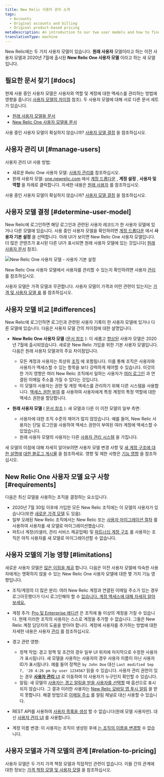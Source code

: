 ```yaml
---
title: New Relic 사용자 관리 소개
tags:
  - Accounts
  - Original accounts and billing
  - Original product-based pricing
metaDescription: An introduction to our two user models and how to find the user management docs you need.
translationType: machine
---
```


New Relic에는 두 가지 사용자 모델이 있습니다. **원래 사용자** 모델이라고 하는 이전 사용자 모델과 2020년 7월에 출시된 **New Relic One 사용자 모델** 이라고 하는 새 모델입니다.

## 필요한 문서 찾기 [#docs]

현재 사용 중인 사용자 모델은 사용자와 역할 및 계정에 대한 액세스를 관리하는 방법에 영향을 줍니다( [사용자 모델의 차이점](#differences) 참조). 두 사용자 모델에 대해 서로 다른 문서 세트가 있습니다.

* [원래 사용자 모델용 문서](/docs/accounts/original-accounts-billing/original-users-roles/users-roles-original-user-model)
* [New Relic One 사용자 모델용 문서](/docs/accounts/accounts-billing/new-relic-one-user-management/introduction-managing-users)

사용 중인 사용자 모델이 확실하지 않습니까? [사용자 모델 결정](#determine-user-model) 을 참조하십시오.

## 사용자 관리 UI [#manage-users]

사용자 관리 UI 사용 방법:

* 새로운 Relic One 사용자 모델: [사용자 관리를](/docs/accounts/accounts-billing/new-relic-one-user-management/user-management-ui-and-tasks#where) 참조하십시오.
* 원래 사용자 모델: [one.newrelic.com](https://one.newrelic.com) 에서 [계정 드롭다운](/docs/using-new-relic/welcome-new-relic/get-started/glossary#account-dropdown) , **계정 설정** , **사용자 및 역할** 을 차례로 클릭합니다. 자세한 내용은 [원래 사용자](/docs/accounts/original-accounts-billing/original-users-roles/users-roles-original-user-model/) 를 참조하십시오.

사용 중인 사용자 모델이 확실하지 않습니까? [사용자 모델 결정](#determine-user-model) 을 참조하십시오.

## 사용자 모델 결정 [#determine-user-model]

New Relic에 로그인하면 해당 로그인과 관련된 사용자 레코드가 한 사용자 모델에 있거나 다른 모델에 있습니다. 사용 중인 사용자 모델을 확인하려면 [계정 드롭다운](/docs/using-new-relic/welcome-new-relic/get-started/glossary#account-dropdown) 에서 **사용자 기본 설정** 을 선택합니다. 아래 UI가 보이면 New Relic One 사용자 모델입니다. 더 많은 콘텐츠가 표시된 다른 UI가 표시되면 원래 사용자 모델에 있는 것입니다( [원래 사용자 문서](/docs/accounts/original-accounts-billing/original-users-roles) 참조).

![New Relic One 사용자 모델 - 사용자 기본 설정](./images/new-relic-one-user-model-user-preferences.png "new-relic-user-preferences-new-user-model.png")

New Relic One 사용자 모델에서 사용자를 관리할 수 있는지 확인하려면 사용자 [관리](/docs/accounts/accounts-billing/new-relic-one-pricing-users/add-manage-users-groups-roles#where) 를 참조하십시오.

사용자 모델은 가격 모델과 무관합니다. 사용자 모델이 가격과 어떤 관련이 있는지는 [가격 및 사용자 모델 표](#pricing-user-table) 를 참조하십시오.

## 사용자 모델 비교 [#differences]

New Relic에 로그인하면 로그인과 관련된 사용자 기록이 한 사용자 모델에 있거나 다른 모델에 있습니다. 다음은 사용자 모델 간의 차이점에 대한 설명입니다.

* **New Relic One 사용자 모델** ([문서 참조](/docs/accounts/accounts-billing/new-relic-one-user-management/introduction-managing-users) ): 이 새롭고 [향상된](https://www.newrelic.com/blog/how-to-relic/user-management-and-access-security) 사용자 모델은 2020년 7월에 출시되었습니다. 새로운 New Relic 가입을 위한 기본 사용자 모델입니다. 다음은 원래 사용자 모델과의 주요 차이점입니다.

  * 모든 계정과 사용자는 최상위 [조직](/docs/new-relic-account-structure) 에 포함됩니다. 이를 통해 조직은 사용자와 사용자가 액세스할 수 있는 항목을 보다 강력하게 제어할 수 있습니다. 이것의 한 가지 영향은 여러 New Relic 조직에서 일하는 사용자가 [여러 로그인](/docs/accounts/accounts-billing/general-account-settings/factors-affecting-access-features-data/#account-access) 과 연결된 이메일 주소를 가질 수 있다는 것입니다.
  * 이 모델의 사용자는 권한 및 계정 액세스를 관리하기 위해 다른 시스템을 사용합니다. [액세스 권한 부여](/docs/accounts/accounts-billing/new-relic-one-user-management/user-management-concepts#understand-concepts) 를 사용하여 사용자에게 특정 계정의 특정 역할에 대한 액세스 권한을 할당합니다.

* **원래 사용자 모델** ( [문서 참조](/docs/accounts/original-accounts-billing/original-users-roles/users-roles-original-user-model/) ): 새 모델과 다른 이 이전 모델의 일부 측면:

  * 사용자에 대한 조직 수준의 제어가 많지 않았습니다. 예를 들어, New Relic 사용자는 단일 로그인을 사용하여 액세스 권한이 부여된 여러 계정에 액세스할 수 있었습니다.
  * 원래 사용자 모델의 사용자는 다른 [사용자 관리 시스템](/docs/accounts/original-accounts-billing/original-users-roles/users-roles-original-user-model) 을 가집니다.

새 모델의 이점에 대해 자세히 알아보려면 사용자 모델 변경 사항 및 [새 계정 구조에 대한 설명에](/docs/accounts/accounts-billing/account-structure/new-relic-account-structure) [대한 블로그 게시물](https://www.newrelic.com/blog/how-to-relic/user-management-and-access-security) 을 참조하세요. 영향 및 제한 사항은 [기능 영향](#limitations) 을 참조하십시오.

## New Relic One 사용자 모델 요구 사항 [#requirements]

다음은 최신 모델을 사용하는 조직을 결정하는 요소입니다.

* 2020년 7월 30일 이후에 가입한 모든 New Relic 조직에는 이 모델의 사용자가 있습니다(또한 [새로운 가격 모델](#pricing-plans) 도 있음).
* 일부 오래된 New Relic 조직에서는 New Relic 또는 [사용자 마이그레이션 절차](/docs/accounts/original-accounts-billing/original-users-roles/user-migration/) 를 사용하여 사용자를 새 모델로 마이그레이션했습니다.
* 파트너 계정(리셀러, 관리 서비스 제공업체) 및 [파트너십 계정 구조](/docs/new-relic-partnerships/partner-integration-guide/partner-account-maintenance/partnership-accounts-users-subscriptions) 를 사용하는 조직은 아직 사용자를 새 모델로 마이그레이션할 수 없습니다.

## 사용자 모델의 기능 영향 [#limitations]

새로운 사용자 모델은 [많은 이점을 제공](https://newrelic.com/blog/how-to-relic/user-management-and-access-security) 합니다. 다음은 이전 사용자 모델에 익숙한 사용자에게는 명확하지 않을 수 있는 New Relic One 사용자 모델에 대한 몇 가지 기능 영향입니다.

* 조직/계정의 더 많은 분리: 여러 New Relic 계정과 연결된 이메일 주소가 있는 경우 로그아웃했다가 다시 로그인해야 할 수 [있습니다. 계정 액세스에 대해 자세히 알아보세요.](/docs/accounts/accounts-billing/general-account-settings/factors-affecting-access-features-data/#account-access)

* 계정 추가: [Pro 및 Enterprise 에디션](https://newrelic.com/pricing) 은 조직에 둘 이상의 계정을 가질 수 있습니다. 현재 이러한 조직의 사용자는 스스로 계정을 추가할 수 없습니다. 그들은 New Relic 계정 담당자의 도움을 받아야 합니다. 계정에 사용자를 추가하는 방법에 대한 자세한 내용은 사용자 [관리](/docs/accounts/accounts-billing/new-relic-one-user-management/user-management-concepts#understand-concepts) 를 참조하십시오.

* 경고 관련 영향:

  * 정책 작업: 경고 정책 및 조건의 경우 일부 UI 위치에 마지막으로 수정한 사용자가 표시됩니다. 새 모델을 사용하는 사용자의 경우 사용자 이름이 아닌 사용자 ID가 표시됩니다. 예를 들어 정책은 `by John Doe` 대신 `Last modified Sep 7, '20 4:26 pm by user 1234567` 읽을 수 있습니다. 사용자 관리 권한이 있는 경우 [**사용자 관리** UI](/docs/accounts/accounts-billing/new-relic-one-user-management/user-management-ui-and-tasks#where) 로 이동하여 이 사용자가 누구인지 확인할 수 있습니다.
  * 알림: 새 모델의 [사용자는 경고 알림을 받을 사용자를 선택할](/docs/alerts-applied-intelligence/new-relic-alerts/alert-notifications/notification-channels-control-where-send-alerts/#user) 때 옵션으로 표시되지 않습니다. 그 결과 이러한 사용자는 [New Relic 모바일 앱 푸시 알림](/docs/mobile-apps/new-relic-mobile-apps/authentication-alerts/alerting-new-relic-mobile-apps/) 을 받지 못합니다. 해결 방법으로 [이메일 주소](/docs/alerts-applied-intelligence/new-relic-alerts/alert-notifications/notification-channels-control-where-send-alerts/#email) 를 알림 채널로 대신 사용할 수 있습니다.

* REST API를 사용하여 [사용자 목록을 생성](/docs/apis/rest-api-v2/account-examples-v2/listing-users-your-account/) 할 수 없습니다(원래 모델 사용자만). 대신 [사용자 관리 UI](/docs/accounts/accounts-billing/new-relic-one-user-management/user-management-ui-and-tasks#where) 를 사용합니다.

* 계정 이름 변경: 이 사용자는 조직이 생성된 후에 [는 조직의 이름을 변경할](/docs/accounts/accounts/account-maintenance/change-your-new-relic-account-name/) 수 없습니다.

## 사용자 모델과 가격 모델의 관계 [#relation-to-pricing]

사용자 모델은 두 가지 가격 책정 모델과 직접적인 관련이 없습니다. 이들 간의 관계에 대한 정보는 [가격 책정 모델 및 사용자 모델](/docs/accounts/original-accounts-billing/original-product-based-pricing/overview-pricing-models/#pricing-user-table) 을 참조하십시오.